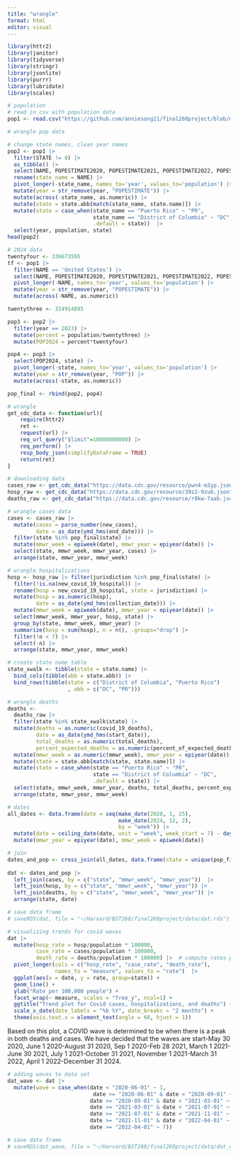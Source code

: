 ```yaml
---
title: "wrangle"
format: html
editor: visual
---
```


```r
library(httr2)
library(janitor)
library(tidyverse)
library(stringr)
library(jsonlite)
library(purrr)
library(lubridate)
library(scales)
```

```r
# population
# read in csv with population data
pop1 <- read.csv("https://github.com/anniesong21/final260project/blob/main/data/NST-EST2023-ALLDATA.csv?raw=true")

# wrangle pop data

# change state names, clean year names
pop2 <- pop1 |> 
  filter(STATE != 0) |>
  as_tibble() |>
  select(NAME, POPESTIMATE2020, POPESTIMATE2021, POPESTIMATE2022, POPESTIMATE2023) |>
  rename(state_name = NAME) |>
  pivot_longer(-state_name, names_to='year', values_to='population') |>
  mutate(year = str_remove(year, "POPESTIMATE")) |>
  mutate(across(-state_name, as.numeric)) |>
  mutate(state = state.abb[match(state_name, state.name)]) |>
  mutate(state = case_when(state_name == "Puerto Rico" ~ "PR",
                           state_name == "District of Columbia" ~ "DC",
                           .default = state))  |>
  select(year, population, state)
head(pop2)

# 2024 data
twentyfour <- 336673595
tf <- pop1 |>
  filter(NAME == 'United States') |>
  select(NAME, POPESTIMATE2020, POPESTIMATE2021, POPESTIMATE2022, POPESTIMATE2023) |>
  pivot_longer(-NAME, names_to='year', values_to='population') |>
  mutate(year = str_remove(year, "POPESTIMATE")) |>
  mutate(across(-NAME, as.numeric))

twentythree <- 334914895

pop3 <- pop2 |> 
  filter(year == 2023) |>
  mutate(percent = population/twentythree) |>
  mutate(POP2024 = percent*twentyfour)

pop4 <- pop3 |>
  select(POP2024, state) |>
  pivot_longer(-state, names_to='year', values_to='population') |>
  mutate(year = str_remove(year, "POP")) |>
  mutate(across(-state, as.numeric)) 

pop_final <- rbind(pop2, pop4)
```

```r
# wrangle
get_cdc_data <- function(url){
    require(httr2)
    ret <-
    request(url) |>
    req_url_query("$limit"=10000000000) |>
    req_perform() |>
    resp_body_json(simplifyDataFrame = TRUE) 
    return(ret)
}

# downloading data
cases_raw <- get_cdc_data("https://data.cdc.gov/resource/pwn4-m3yp.json")
hosp_raw <- get_cdc_data("https://data.cdc.gov/resource/39z2-9zu6.json")
deaths_raw <- get_cdc_data("https://data.cdc.gov/resource/r8kw-7aab.json")

# wrangle cases data
cases <- cases_raw |>
  mutate(cases = parse_number(new_cases),
         date = as_date(ymd_hms(end_date))) |>
  filter(state %in% pop_final$state) |>
  mutate(mmwr_week = epiweek(date), mmwr_year = epiyear(date)) |>
  select(state, mmwr_week, mmwr_year, cases) |>
  arrange(state, mmwr_year, mmwr_week)

# wrangle hospitalizations
hosp <- hosp_raw |> filter(jurisdiction %in% pop_final$state) |>
  filter(!is.na(new_covid_19_hospital)) |>
  rename(hosp = new_covid_19_hospital, state = jurisdiction) |>
  mutate(hosp = as.numeric(hosp),
         date = as_date(ymd_hms(collection_date))) |>
  mutate(mmwr_week = epiweek(date), mmwr_year = epiyear(date)) |>
  select(mmwr_week, mmwr_year, hosp, state) |>
  group_by(state, mmwr_week, mmwr_year) |>
  summarize(hosp = sum(hosp), n = n(), .groups="drop") |>
  filter(!n < 7) |>
  select(-n) |>
  arrange(state, mmwr_year, mmwr_week) 

# create state name table
state_xwalk <- tibble(state = state.name) |>
  bind_cols(tibble(abb = state.abb)) |>
  bind_rows(tibble(state = c("District of Columbia", "Puerto Rico")
                   , abb = c("DC", "PR")))

# wrangle deaths
deaths <-
  deaths_raw |>
  filter(state %in% state_xwalk$state) |>
  mutate(deaths = as.numeric(covid_19_deaths),
         date = as_date(ymd_hms(start_date)),
         total_deaths = as.numeric(total_deaths),
         percent_expected_deaths = as.numeric(percent_of_expected_deaths)) |>
  mutate(mmwr_week = as.numeric(mmwr_week), mmwr_year = epiyear(date)) |>
  mutate(state = state.abb[match(state, state.name)]) |>
  mutate(state = case_when(state == "Puerto Rico" ~ "PR",
                           state == "District of Columbia" ~ "DC",
                           .default = state)) |>
  select(state, mmwr_week, mmwr_year, deaths, total_deaths, percent_expected_deaths) |>
  arrange(state, mmwr_year, mmwr_week)
```

```r
# dates
all_dates <- data.frame(date = seq(make_date(2020, 1, 25),
                                   make_date(2024, 12, 2), 
                                   by = "week")) |>
  mutate(date = ceiling_date(date, unit = "week", week_start = 7) - days(1)) |>
  mutate(mmwr_year = epiyear(date), mmwr_week = epiweek(date)) 
```

```r
# join
dates_and_pop <- cross_join(all_dates, data.frame(state = unique(pop_final$state))) |> left_join(pop_final, by = c("state", "mmwr_year" = "year"))
 
dat <- dates_and_pop |>
  left_join(cases, by = c("state", "mmwr_week", "mmwr_year"))  |>
  left_join(hosp, by = c("state", "mmwr_week", "mmwr_year")) |>
  left_join(deaths, by = c("state", "mmwr_week", "mmwr_year")) |>
  arrange(state, date)

# save data frame
# saveRDS(dat, file = "~/Harvard/BST260/final260project/data/dat.rds")
```

```r
# visualizing trends for covid waves
dat |>
  mutate(hosp_rate = hosp/population * 100000,
         case_rate = cases/population * 100000,
         death_rate = deaths/population * 100000) |>  # compute rates per 100,000
  pivot_longer(cols = c("hosp_rate", "case_rate", "death_rate"),
               names_to = "measure", values_to = "rate")  |> 
  ggplot(aes(x = date, y = rate, group=state)) + 
  geom_line() +
  ylab("Rate per 100,000 people") +
  facet_wrap(~ measure, scales = "free_y", ncol=1) +
  ggtitle("Trend plot for Covid cases, hospitalizations, and deaths") +
  scale_x_date(date_labels = "%b %Y", date_breaks = "2 months") + 
  theme(axis.text.x = element_text(angle = 60, hjust = 1))
```

Based on this plot, a COVID wave is determined to be when there is a peak in both deaths and cases. We have decided that the waves are start-May 30 2020, June 1 2020-August 31 2020, Sep 1 2020-Feb 28 2021, March 1 2021-June 30 2021, July 1 2021-October 31 2021, November 1 2021-March 31 2022, April 1 2022-December 31 2024.

```r
# adding waves to data set
dat_wave <- dat |>
  mutate(wave = case_when(date < "2020-06-01" ~ 1,
                           date >= "2020-06-01" & date < "2020-09-01" ~ 2,
                          date >= "2020-09-01" & date < "2021-03-01" ~ 3,
                          date >= "2021-03-01" & date < "2021-07-01" ~ 4,
                          date >= "2021-07-01" & date < "2021-11-01" ~ 5,
                          date >= "2021-11-01" & date < "2022-04-01" ~ 6,
                          date >= "2022-04-01" ~ 7))

# save data frame
# saveRDS(dat_wave, file = "~/Harvard/BST260/final260project/data/dat_wave.rds")
```

